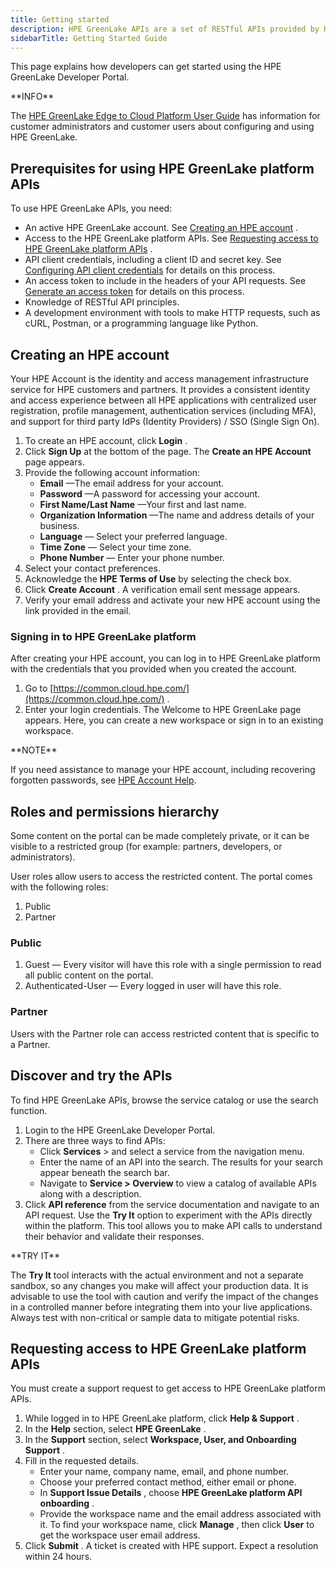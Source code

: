 ---
title: Getting started
description: HPE GreenLake APIs are a set of RESTful APIs provided by HPE GreenLake to enable programmatic access to diverse services offered on the HPE GreenLake platform. These APIs allow you to automate the management of resources, integrate with third-party tools, and enhance your workflow efficiency by interacting with the HPE GreenLake infrastructure.
sidebarTitle: Getting Started Guide
---

This page explains how developers can get started using the HPE GreenLake Developer Portal.

<Info>
**INFO**

The [HPE GreenLake Edge to Cloud Platform User Guide](https://support.hpe.com/hpesc/public/docDisplay?docId=a00120892en_us) has information for customer administrators and customer users about configuring and using HPE GreenLake.
</Info>

## Prerequisites for using HPE GreenLake platform APIs


To use HPE GreenLake APIs, you need:

* An active HPE GreenLake account. See [Creating an HPE account](/docs/greenlake/guides/#creating-an-hpe-account) .
* Access to the HPE GreenLake platform APIs. See [Requesting access to HPE GreenLake platform APIs](/docs/greenlake/guides/#requesting-access-to-hpe-greenlake-platform-apis) .
* API client credentials, including a client ID and secret key. See [Configuring API client credentials](/docs/greenlake/guides/public/authentication/authentication/#configuring-api-client-credentials) for details on this process.
* An access token to include in the headers of your API requests. See [Generate an access token](/docs/greenlake/guides/public/authentication/authentication/#generate-an-access-token) for details on this process.
* Knowledge of RESTful API principles.
* A development environment with tools to make HTTP requests, such as cURL, Postman, or a programming language like Python.

## Creating an HPE account

Your HPE Account is the identity and access management infrastructure service for HPE customers and partners. It provides a consistent identity and access experience between all HPE applications with centralized user registration, profile management, authentication services (including MFA), and support for third party IdPs (Identity Providers) / SSO (Single Sign On).

1.  To create an HPE account, click **Login** .
2.  Click **Sign Up** at the bottom of the page. The **Create an HPE Account** page appears.
3.  Provide the following account information:
    * **Email** —The email address for your account.
    * **Password** —A password for accessing your account.
    * **First Name/Last Name** —Your first and last name.
    * **Organization Information** —The name and address details of your business.
    * **Language** — Select your preferred language.
    * **Time Zone** — Select your time zone.
    * **Phone Number** — Enter your phone number.
4.  Select your contact preferences.
5.  Acknowledge the **HPE Terms of Use** by selecting the check box.
6.  Click **Create Account** . A verification email sent message appears.
7.  Verify your email address and activate your new HPE account using the link provided in the email.

###  Signing in to HPE GreenLake platform

After creating your HPE account, you can log in to HPE GreenLake platform with the credentials that you provided when you created the account.

1.  Go to [https://common.cloud.hpe.com/](https://common.cloud.hpe.com/) .
2.  Enter your login credentials. The Welcome to HPE GreenLake page appears. Here, you can create a new workspace or sign in to an existing workspace.

<Note>
**NOTE**

If you need assistance to manage your HPE account, including recovering forgotten passwords, see [HPE Account Help](https://support.hpe.com/hpesc/public/docDisplay?docId=sd00003196en_us&page=GUID-85481EA8-668D-4CAB-A768-41C9DEABE756.html).
</Note>


## Roles and permissions hierarchy

Some content on the portal can be made completely private, or it can be visible to a restricted group (for example: partners, developers, or administrators).

User roles allow users to access the restricted content. The portal comes with the following roles:

1.  Public
2.  Partner

### Public

1.  Guest — Every visitor will have this role with a single permission to read all public content on the portal.
2.  Authenticated-User — Every logged in user will have this role.

### Partner

Users with the Partner role can access restricted content that is specific to a Partner.


## Discover and try the APIs


To find HPE GreenLake APIs, browse the service catalog or use the search function.

1.  Login to the HPE GreenLake Developer Portal.
2.  There are three ways to find APIs:
    * Click **Services** \> and select a service from the navigation menu.
    * Enter the name of an API into the search. The results for your search appear beneath the search bar.
    * Navigate to **Service > Overview** to view a catalog of available APIs along with a description.
3.  Click **API reference** from the service documentation and navigate to an API request. Use the **Try It** option to experiment with the APIs directly within the platform. This tool allows you to make API calls to understand their behavior and validate their responses.

<Info>
**TRY IT**

The **Try It** tool interacts with the actual environment and not a separate sandbox, so any changes you make will affect your production data. It is advisable to use the tool with caution and verify the impact of the changes in a controlled manner before integrating them into your live applications. Always test with non-critical or sample data to mitigate potential risks.
</Info>


## Requesting access to HPE GreenLake platform APIs

You must create a support request to get access to HPE GreenLake platform APIs.

1.  While logged in to HPE GreenLake platform, click **Help & Support** .
2.  In the **Help** section, select **HPE GreenLake** .
3.  In the **Support** section, select **Workspace, User, and Onboarding Support** .
4.  Fill in the requested details.
    * Enter your name, company name, email, and phone number.
    * Choose your preferred contact method, either email or phone.
    * In **Support Issue Details** , choose **HPE GreenLake platform API onboarding** .
    * Provide the workspace name and the email address associated with it. To find your workspace name, click **Manage** , then click **User** to get the workspace user email address.
5.  Click **Submit** . A ticket is created with HPE support. Expect a resolution within 24 hours.
